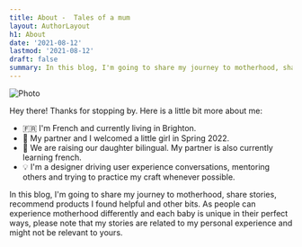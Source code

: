 ```yaml
---
title: About -  Tales of a mum
layout: AuthorLayout
h1: About
date: '2021-08-12'
lastmod: '2021-08-12'
draft: false
summary: In this blog, I'm going to share my journey to motherhood, share stories, recommend products I found helpful and other bits.
---
```


![Photo]('')

Hey there! Thanks for stopping by.
Here is a little bit more about me:

- 🇫🇷 I'm French and currently living in Brighton.
- 👶 My partner and I welcomed a little girl in Spring 2022.
- 🧠 We are raising our daughter bilingual. My partner is also currently learning french.
- 💡 I'm a designer driving user experience conversations, mentoring others and trying to practice my craft whenever possible.

In this blog, I'm going to share my journey to motherhood, share stories, recommend products I found helpful and other bits. As people can experience motherhood differently and each baby is unique in their perfect ways, please note that my stories are related to my personal experience and might not be relevant to yours.

